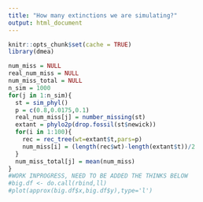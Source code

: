 ```yaml
---
title: "How many extinctions we are simulating?"
output: html_document
---
```


```r
knitr::opts_chunk$set(cache = TRUE)
library(dmea)
```

```r
num_miss = NULL
real_num_miss = NULL
num_miss_total = NULL
n_sim = 1000
for(j in 1:n_sim){
  st = sim_phyl()
  p = c(0.8,0.0175,0.1)
  real_num_miss[j] = number_missing(st)
  extant = phylo2p(drop.fossil(st$newick))
  for(i in 1:100){
    rec = rec_tree(wt=extant$t,pars=p)
    num_miss[i] = (length(rec$wt)-length(extant$t))/2
  }
  num_miss_total[j] = mean(num_miss)
}
#WORK INPROGRESS, NEED TO BE ADDED THE THINKS BELOW
#big.df <- do.call(rbind,ll)
#plot(approx(big.df$x,big.df$y),type='l')
```
